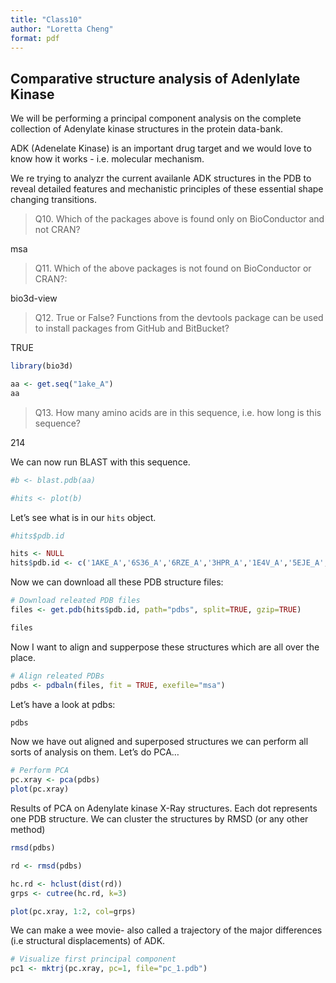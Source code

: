 ```yaml
---
title: "Class10"
author: "Loretta Cheng"
format: pdf
---
```


## Comparative structure analysis of Adenlylate Kinase 

We will be performing a principal component analysis on the complete collection of Adenylate kinase structures in the protein data-bank. 

ADK (Adenelate Kinase) is an important drug target and we would love to know how it works - i.e. molecular mechanism. 

We re trying to analyzr the current availanle ADK structures in the PDB to reveal detailed features and mechanistic principles of these essential shape changing transitions. 

>Q10. Which of the packages above is found only on BioConductor and not CRAN? 
  
msa

>Q11. Which of the above packages is not found on BioConductor or CRAN?: 

bio3d-view 

>Q12. True or False? Functions from the devtools package can be used to install packages from GitHub and BitBucket? 

TRUE


```r
library(bio3d)

aa <- get.seq("1ake_A")
aa
```

>Q13. How many amino acids are in this sequence, i.e. how long is this sequence?

214

We can now run BLAST with this sequence. 
```r
#b <- blast.pdb(aa)
```

```r
#hits <- plot(b)
```

Let's see what is in our `hits` object. 
```r
#hits$pdb.id

hits <- NULL 
hits$pdb.id <- c('1AKE_A','6S36_A','6RZE_A','3HPR_A','1E4V_A','5EJE_A','1E4Y_A','3X2S_A','6HAP_A','6HAM_A','4K46_A','3GMT_A','4PZL_A')
```

Now we can download all these PDB structure files: 
```r
# Download releated PDB files
files <- get.pdb(hits$pdb.id, path="pdbs", split=TRUE, gzip=TRUE)
```

```r
files
```

Now I want to align and supperpose these structures which are all over the place. 
```r
# Align releated PDBs
pdbs <- pdbaln(files, fit = TRUE, exefile="msa")
```

Let's have a look at pdbs: 
```r
pdbs
```

Now we have out aligned and superposed structures we can perform all sorts of analysis on them. Let's do PCA...

```r
# Perform PCA
pc.xray <- pca(pdbs)
plot(pc.xray)
```

Results of PCA on Adenylate kinase X-Ray structures. Each dot represents one PDB structure. 
We can cluster the structures by RMSD (or any other method)

```r
rmsd(pdbs)
```

```r
rd <- rmsd(pdbs)

hc.rd <- hclust(dist(rd))
grps <- cutree(hc.rd, k=3)

plot(pc.xray, 1:2, col=grps)
```

We can make a wee movie- also called a trajectory of the major differences (i.e structural displacements) of ADK. 

```r
# Visualize first principal component
pc1 <- mktrj(pc.xray, pc=1, file="pc_1.pdb")
```

